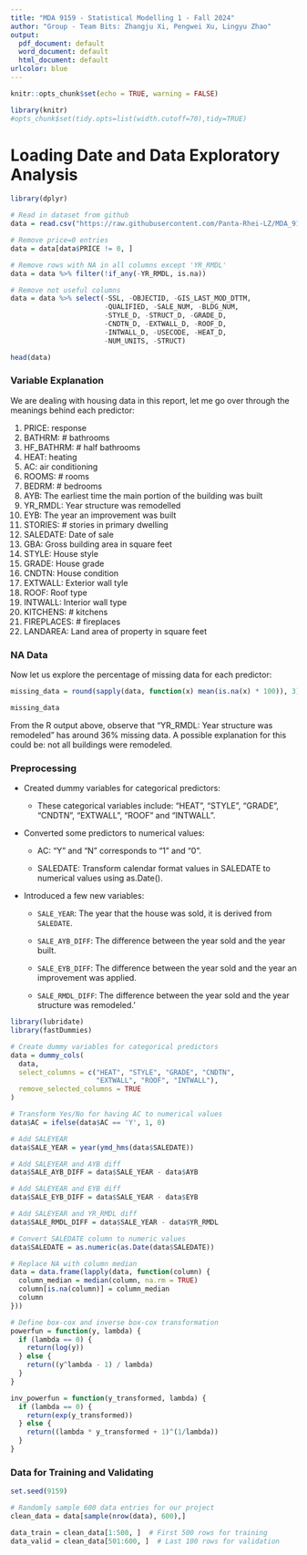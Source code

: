 ```yaml
---
title: "MDA 9159 - Statistical Modelling 1 - Fall 2024"
author: "Group - Team Bits: Zhangju Xi, Pengwei Xu, Lingyu Zhao"
output:
  pdf_document: default
  word_document: default
  html_document: default
urlcolor: blue
---
```


```r
knitr::opts_chunk$set(echo = TRUE, warning = FALSE)
```

```r
library(knitr)
#opts_chunk$set(tidy.opts=list(width.cutoff=70),tidy=TRUE)
```

\newpage

# Loading Date and Data Exploratory Analysis

```r
library(dplyr)

# Read in dataset from github
data = read.csv("https://raw.githubusercontent.com/Panta-Rhei-LZ/MDA_9159_Team_Bits_Project/refs/heads/main/Team_Bits_Data.csv")

# Remove price=0 entries
data = data[data$PRICE != 0, ]

# Remove rows with NA in all columns except 'YR_RMDL'
data = data %>% filter(!if_any(-YR_RMDL, is.na))

# Remove not useful columns
data = data %>% select(-SSL, -OBJECTID, -GIS_LAST_MOD_DTTM, 
                       -QUALIFIED, -SALE_NUM, -BLDG_NUM,
                       -STYLE_D, -STRUCT_D, -GRADE_D,
                       -CNDTN_D, -EXTWALL_D, -ROOF_D,
                       -INTWALL_D, -USECODE, -HEAT_D,
                       -NUM_UNITS, -STRUCT)

head(data)
```

### Variable Explanation

We are dealing with housing data in this report, let me go over through the meanings behind each predictor:

  1. PRICE: response
  2. BATHRM: # bathrooms
  3. HF_BATHRM: # half bathrooms
  4. HEAT: heating
  5. AC: air conditioning
  6. ROOMS: # rooms
  7. BEDRM: # bedrooms
  8. AYB: The earliest time the main portion of the building was built
  9. YR_RMDL: Year structure was remodelled
  10. EYB: The year an improvement was built 
  11. STORIES: # stories in primary dwelling
  12. SALEDATE: Date of sale
  13. GBA: Gross building area in square feet
  14. STYLE: House style
  15. GRADE: House grade
  16. CNDTN: House condition
  17. EXTWALL: Exterior wall tyle
  18. ROOF: Roof type
  19. INTWALL: Interior wall type
  20. KITCHENS: # kitchens
  21. FIREPLACES: # fireplaces
  22. LANDAREA: Land area of property in square feet


### NA Data

Now let us explore the percentage of missing data for each predictor:

```r
missing_data = round(sapply(data, function(x) mean(is.na(x) * 100)), 3)

missing_data
```

From the R output above, observe that "YR_RMDL: Year structure was remodeled" has around 36% missing data. A possible explanation for this could be: not all buildings were remodeled.


### Preprocessing

* Created dummy variables for categorical predictors:

  * These categorical variables include: "HEAT", "STYLE", "GRADE", "CNDTN", "EXTWALL", "ROOF" and "INTWALL".

* Converted some predictors to numerical values:

  * AC: "Y" and "N" corresponds to "1" and "0".
  
  * SALEDATE: Transform calendar format values in SALEDATE to numerical values using as.Date().
  
* Introduced a few new variables:

  * `SALE_YEAR`: The year that the house was sold, it is derived from `SALEDATE`.
  
  * `SALE_AYB_DIFF`: The difference between the year sold and the year built.
  
  * `SALE_EYB_DIFF`: The difference between the year sold and the year an improvement was applied.

  * `SALE_RMDL_DIFF`: The difference between the year sold and the year structure was remodeled.'
  

```r
library(lubridate)
library(fastDummies)

# Create dummy variables for categorical predictors
data = dummy_cols(
  data, 
  select_columns = c("HEAT", "STYLE", "GRADE", "CNDTN", 
                     "EXTWALL", "ROOF", "INTWALL"), 
  remove_selected_columns = TRUE
)

# Transform Yes/No for having AC to numerical values
data$AC = ifelse(data$AC == 'Y', 1, 0)

# Add SALEYEAR
data$SALE_YEAR = year(ymd_hms(data$SALEDATE))

# Add SALEYEAR and AYB diff
data$SALE_AYB_DIFF = data$SALE_YEAR - data$AYB

# Add SALEYEAR and EYB diff
data$SALE_EYB_DIFF = data$SALE_YEAR - data$EYB

# Add SALEYEAR and YR_RMDL diff
data$SALE_RMDL_DIFF = data$SALE_YEAR - data$YR_RMDL

# Convert SALEDATE column to numeric values
data$SALEDATE = as.numeric(as.Date(data$SALEDATE))
```


```r
# Replace NA with column median
data = data.frame(lapply(data, function(column) {
  column_median = median(column, na.rm = TRUE)
  column[is.na(column)] = column_median
  column
}))
```


```r
# Define box-cox and inverse box-cox transformation
powerfun = function(y, lambda) {
  if (lambda == 0) {
    return(log(y))
  } else {
    return((y^lambda - 1) / lambda)
  }
}

inv_powerfun = function(y_transformed, lambda) {
  if (lambda == 0) {
    return(exp(y_transformed))
  } else {
    return((lambda * y_transformed + 1)^(1/lambda))
  }
}
```

### Data for Training and Validating

```r
set.seed(9159)

# Randomly sample 600 data entries for our project
clean_data = data[sample(nrow(data), 600),]

data_train = clean_data[1:500, ]  # First 500 rows for training
data_valid = clean_data[501:600, ]  # Last 100 rows for validation
```
